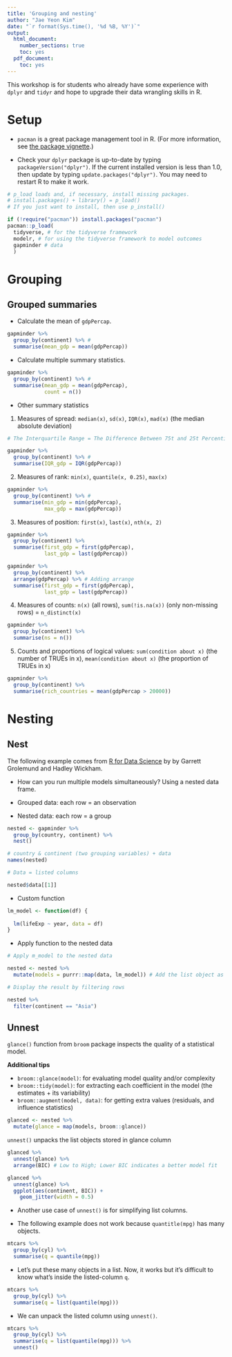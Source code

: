 ```yaml
---
title: 'Grouping and nesting'
author: "Jae Yeon Kim"
date: "`r format(Sys.time(), '%d %B, %Y')`"
output:
  html_document:
    number_sections: true
    toc: yes
  pdf_document:
    toc: yes
---
```


This workshop is for students who already have some experience with `dplyr` and `tidyr` and hope to upgrade their data wrangling skills in R.

# Setup 

- `pacman` is a great package management tool in R. (For more information, see [the package vignette](http://trinker.github.io/pacman/vignettes/Introduction_to_pacman.html).)

- Check your `dplyr` package is up-to-date by typing `packageVersion("dplyr")`. If the current installed version is less than 1.0, then update by typing `update.packages("dplyr")`. You may need to restart R to make it work.

```r

# p_load loads and, if necessary, install missing packages. 
# install.packages() + library() = p_load()
# If you just want to install, then use p_install()

if (!require("pacman")) install.packages("pacman")
pacman::p_load(
  tidyverse, # for the tidyverse framework
  modelr, # for using the tidyverse framework to model outcomes 
  gapminder # data 
  )

```

# Grouping 

## Grouped summaries 

- Calculate the mean of `gdpPercap`.

```r

gapminder %>%
  group_by(continent) %>% # 
  summarise(mean_gdp = mean(gdpPercap))

```

- Calculate multiple summary statistics.

```r

gapminder %>%
  group_by(continent) %>% # 
  summarise(mean_gdp = mean(gdpPercap),
            count = n())

```

- Other summary statistics

1. Measures of spread: `median(x)`, `sd(x)`, `IQR(x)`, `mad(x)` (the median absolute deviation)

```r

# The Interquartile Range = The Difference Between 75t and 25t Percentiles 

gapminder %>%
  group_by(continent) %>% # 
  summarise(IQR_gdp = IQR(gdpPercap))

```

2. Measures of rank: `min(x)`, `quantile(x, 0.25)`, `max(x)`

```r

gapminder %>%
  group_by(continent) %>% # 
  summarise(min_gdp = min(gdpPercap),
            max_gdp = max(gdpPercap))

```

3. Measures of position: `first(x)`, `last(x)`, `nth(x, 2)`

```r

gapminder %>%
  group_by(continent) %>% 
  summarise(first_gdp = first(gdpPercap),
            last_gdp = last(gdpPercap))

gapminder %>%
  group_by(continent) %>% 
  arrange(gdpPercap) %>% # Adding arrange
  summarise(first_gdp = first(gdpPercap),
            last_gdp = last(gdpPercap))

```

4. Measures of counts: `n(x)` (all rows), `sum(!is.na(x))` (only non-missing rows) = `n_distinct(x)`

```r

gapminder %>%
  group_by(continent) %>%
  summarise(ns = n())

```

5. Counts and proportions of logical values: `sum(condition about x)` (the number of TRUEs in x), `mean(condition about x)` (the proportion of TRUEs in x)

```r

gapminder %>%
  group_by(continent) %>% 
  summarise(rich_countries = mean(gdpPercap > 20000))

```


# Nesting

## Nest

The following example comes from [R for Data Science](https://r4ds.had.co.nz/many-models.html) by by Garrett Grolemund and Hadley Wickham.

- How can you run multiple models simultaneously? Using a nested data frame. 

- Grouped data: each row = an observation

- Nested data: each row = a group

```r

nested <- gapminder %>%
  group_by(country, continent) %>%
  nest() 

# country & continent (two grouping variables) + data
names(nested)

# Data = listed columns 

nested$data[[1]]

```

- Custom function 

```r

lm_model <- function(df) {
  
  lm(lifeExp ~ year, data = df)
}

```

- Apply function to the nested data 

```r

# Apply m_model to the nested data 

nested <- nested %>%
  mutate(models = purrr::map(data, lm_model)) # Add the list object as a new column

# Display the result by filtering rows 

nested %>%
  filter(continent == "Asia")

```

## Unnest 

`glance()` function from `broom` package inspects the quality of a statistical model.

**Additional tips**

- `broom::glance(model)`: for evaluating model quality and/or complexity 
- `broom::tidy(model)`: for extracting each coefficient in the model (the estimates + its variability)
- `broom::augment(model, data)`: for getting extra values (residuals, and influence statistics)


```r

glanced <- nested %>%
  mutate(glance = map(models, broom::glance))

```

`unnest()` unpacks the list objects stored in glance column 

```r

glanced %>% 
  unnest(glance) %>%
  arrange(BIC) # Low to High; Lower BIC indicates a better model fit 

glanced %>% 
  unnest(glance) %>%
  ggplot(aes(continent, BIC)) +
    geom_jitter(width = 0.5)

```

- Another use case of `unnest()` is for simplifying list columns. 

- The following example does not work because `quantitle(mpg)` has many objects. 

```r

mtcars %>%
  group_by(cyl) %>%
  summarise(q = quantile(mpg))

```

- Let's put these many objects in a list. Now, it works but it's difficult to know what's inside the listed-column `q`.

```r

mtcars %>%
  group_by(cyl) %>%
  summarise(q = list(quantile(mpg)))

```

- We can unpack the listed column using `unnest()`.

```r

mtcars %>%
  group_by(cyl) %>%
  summarise(q = list(quantile(mpg))) %>%
  unnest()

```